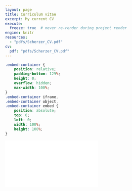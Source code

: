 ```yaml
---
layout: page
title: Curriculum vitae
excerpt: My current CV
execute:
  freeze: true  # never re-render during project render
engine: knitr 
resources:
  - "pdfs/Scherzer_CV.pdf"
cv:
  pdf: "pdfs/Scherzer_CV.pdf"
---
```


```css
.embed-container {
    position: relative;
    padding-bottom: 129%;
    height: 0;
    overflow: hidden;
    max-width: 100%;
}
.embed-container iframe,
.embed-container object,
.embed-container embed {
    position: absolute;
    top: 0;
    left: 0;
    width: 100%;
    height: 100%;
}
```

```{=html}

<div class="embed-container">
  <iframe src="`r rmarkdown::metadata$cv$pdf`" style="border: 0.5px"></iframe>
</div>
```

